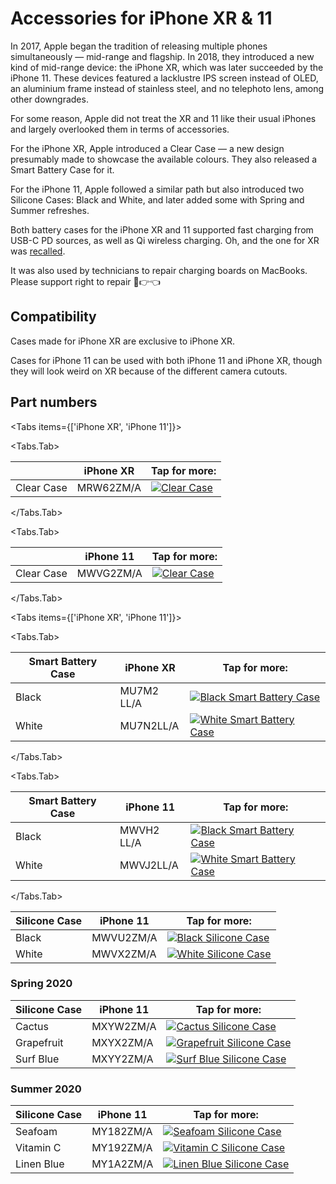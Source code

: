 
# Accessories for iPhone XR & 11

In 2017, Apple began the tradition of releasing multiple phones simultaneously — mid-range and flagship. In 2018, they introduced a new kind of mid-range device: the iPhone XR, which was later succeeded by the iPhone 11. These devices featured a lacklustre IPS screen instead of OLED, an aluminium frame instead of stainless steel, and no telephoto lens, among other downgrades.

For some reason, Apple did not treat the XR and 11 like their usual iPhones and largely overlooked them in terms of accessories.

For the iPhone XR, Apple introduced a Clear Case — a new design presumably made to showcase the available colours. They also released a Smart Battery Case for it.

For the iPhone 11, Apple followed a similar path but also introduced two Silicone Cases: Black and White, and later added some with Spring and Summer refreshes.

Both battery cases for the iPhone XR and 11 supported fast charging from USB-C PD sources, as well as Qi wireless charging. Oh, and the one for XR was [recalled](ttps://9to5mac.com/2020/01/13/get-iphone-smart-battery-case-replaced-free/).

It was also used by technicians to repair charging boards on MacBooks. Please support right to repair 🥺👉👈

## Compatibility

Cases made for iPhone XR are exclusive to iPhone XR.

Cases for iPhone 11 can be used with both iPhone 11 and iPhone XR, though they will look weird on XR because of the different camera cutouts.

## Part numbers

<Tabs
  items={['iPhone XR', 'iPhone 11']}>

<Tabs.Tab>

|  | iPhone XR | Tap for more: |
| --- | --- | --- |
| Clear Case | MRW62<wbr/>ZM/A | <a href="/iphone_xr/MRW62" target="_blank">![Clear Case ](/everypreview/MRW62.png)</a> |

</Tabs.Tab>

<Tabs.Tab>

|  | iPhone 11 | Tap for more: |
| --- | --- | --- |
| Clear Case | MWVG2<wbr/>ZM/A | <a href="/iphone_xr/MWVG2" target="_blank">![Clear Case ](/everypreview/MWVG2.png)</a> |

</Tabs.Tab>
</Tabs>

<Tabs
  items={['iPhone XR', 'iPhone 11']}>

<Tabs.Tab>

| Smart Battery Case | iPhone XR | Tap for more: |
| --- | --- | --- |
| Black | MU7M2<wbr/>LL/A | <a href="/iphone_xr/MU7M2" target="_blank">![Black Smart Battery Case](/everypreview/MU7M2.png)</a> |
| White | MU7N2<wbr/>LL/A | <a href="/iphone_xr/MU7N2" target="_blank">![White Smart Battery Case](/everypreview/MU7N2.png)</a> |

</Tabs.Tab>

<Tabs.Tab>

| Smart Battery Case | iPhone 11 | Tap for more: |
| --- | --- | --- |
| Black | MWVH2<wbr/>LL/A | <a href="/iphone_xr/MWVH2" target="_blank">![Black Smart Battery Case](/everypreview/MWVH2.png)</a> |
| White | MWVJ2<wbr/>LL/A | <a href="/iphone_xr/MWVJ2" target="_blank">![White Smart Battery Case](/everypreview/MWVJ2.png)</a> |

</Tabs.Tab>
</Tabs>

| Silicone Case | iPhone 11 | Tap for more: |
| --- | --- | --- |
| Black | MWVU2<wbr/>ZM/A | <a href="/iphone_xr/MWVU2" target="_blank">![Black Silicone Case](/everypreview/MWVU2.png)</a> |
| White | MWVX2<wbr/>ZM/A | <a href="/iphone_xr/MWVX2" target="_blank">![White Silicone Case](/everypreview/MWVX2.png)</a> |

### Spring 2020

| Silicone Case | iPhone 11 | Tap for more: |
| --- | --- | --- |
| Cactus | MXYW2<wbr/>ZM/A | <a href="/iphone_xr/MXYW2" target="_blank">![Cactus Silicone Case](/everypreview/MXYW2.png)</a> |
| Grapefruit | MXYX2<wbr/>ZM/A | <a href="/iphone_xr/MXYX2" target="_blank">![Grapefruit Silicone Case](/everypreview/MXYX2.png)</a> |
| Surf Blue | MXYY2<wbr/>ZM/A | <a href="/iphone_xr/MXYY2" target="_blank">![Surf Blue Silicone Case](/everypreview/MXYY2.png)</a> |

### Summer 2020

| Silicone Case | iPhone 11 | Tap for more: |
| --- | --- | --- |
| Seafoam | MY182<wbr/>ZM/A | <a href="/iphone_xr/MY182" target="_blank">![Seafoam Silicone Case](/everypreview/MY182.png)</a> |
| Vitamin C | MY192<wbr/>ZM/A | <a href="/iphone_xr/MY192" target="_blank">![Vitamin C Silicone Case](/everypreview/MY192.png)</a> |
| Linen Blue | MY1A2<wbr/>ZM/A | <a href="/iphone_xr/MY1A2" target="_blank">![Linen Blue Silicone Case](/everypreview/MY1A2.png)</a> |

